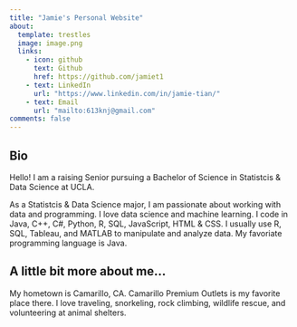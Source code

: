 ```yaml
---
title: "Jamie's Personal Website"
about: 
  template: trestles
  image: image.png
  links: 
    - icon: github
      text: Github
      href: https://github.com/jamiet1
    - text: LinkedIn
      url: "https://www.linkedin.com/in/jamie-tian/"
    - text: Email
      url: "mailto:613knj@gmail.com"
comments: false
---
```


## Bio
Hello! I am a raising Senior pursuing a Bachelor of Science in Statistcis & Data Science at UCLA. 

As a Statistcis & Data Science major, I am passionate about working with data and programming. I love data science and machine learning. I code in Java, C++, C#, Python, R, SQL, JavaScript, HTML & CSS. I usually use R, SQL, Tableau, and MATLAB to manipulate and analyze data. My favoriate programming language is Java.

## A little bit more about me...
My hometown is Camarillo, CA. Camarillo Premium Outlets is my favorite place there. I love traveling, snorkeling, rock climbing, wildlife rescue, and volunteering at animal shelters. 

<p></p>

<link rel="me" href="https://jamiet.netlify.app">